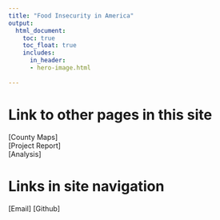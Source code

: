 ```yaml
---
title: "Food Insecurity in America"
output:
  html_document:
    toc: true
    toc_float: true
    includes:
      in_header: 
      - hero-image.html
    
---
```




# Link to other pages in this site

[County Maps]\
[Project Report]\
[Analysis]

# Links in site navigation

[Email]
[Github]